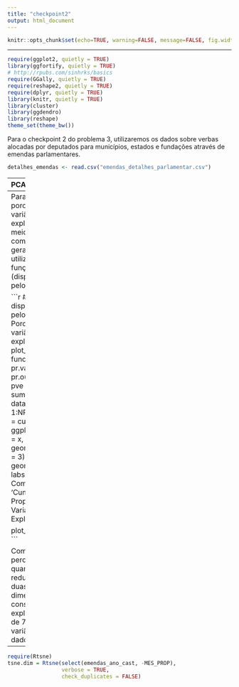 ```yaml
---
title: "checkpoint2"
output: html_document
---
```


```r
knitr::opts_chunk$set(echo=TRUE, warning=FALSE, message=FALSE, fig.width=12, fig.height=6)
```

---

```r
require(ggplot2, quietly = TRUE)
library(ggfortify, quietly = TRUE)
# http://rpubs.com/sinhrks/basics
require(GGally, quietly = TRUE)
require(reshape2, quietly = TRUE)
require(dplyr, quietly = TRUE)
library(knitr, quietly = TRUE)
library(cluster)
library(ggdendro)
library(reshape)
theme_set(theme_bw())
```


Para o checkpoint 2 do problema 3, utilizaremos os dados sobre verbas alocadas por deputados para municípios, estados e fundações através de emendas parlamentares. 

```r
detalhes_emendas <- read.csv("emendas_detalhes_parlamentar.csv")
```

----
PCA 

Para uma melhor sumarizaçao dos dados, iremos agrupar as emendas por mes e ano, e utilizaremos a coluna 'VALOR_REPASSE_EMENDA' para sumarizar o total repassado do governo federal para a emenda proposta que foi aprovada. 

```r
detalhes_emendas <- detalhes_emendas %>%
    filter(!is.na(NOME_PARLAMENTAR), !is.na(DESC_ORGAO_SUP), !is.na(funcao.imputada)) %>%
  arrange(-ANO_PROP, -MES_PROP, DIA_PROP)

#agrupando por mes, ano e funçao imputada
  emendas_ano <- detalhes_emendas %>%
    group_by(funcao.imputada,ANO_PROP, MES_PROP) %>%
    summarise(total.valor.repasse.emenda = sum(VALOR_REPASSE_EMENDA))

# transformando funçoes imputadas em colunas
#assim ao final teremos por ano em cada mês os gastos de cada uma das funções imputadas
  emendas_ano_cast <- emendas_ano %>%
    cast(ANO_PROP+MES_PROP~funcao.imputada) %>%
    arrange(ANO_PROP,MES_PROP)  
  
# trocando valores NA por 0 
emendas_ano_cast <- do.call(data.frame,lapply(emendas_ano_cast, function(x) replace(x, is.na(x),0)))

#summary(emendas_ano_cast)

```

As variáveis são bastante assimétricas, iremos transformar para log para ajudar na visualizaçao.

```r
# Escala de log 
emendas_ano_log <- log(emendas_ano_cast[,3:18])

#trocando os valores de -infinito por 0
emendas_ano_log <- do.call(data.frame,lapply(emendas_ano_log, function(x) replace(x, is.infinite(x),0)))

```

Vamos rodar o PCA.
Para uma melhor visualização iremos transformar mês e ano em nome de coluna.  

```r

row.names(emendas_ano_cast) = paste(emendas_ano_cast$MES_PROP, emendas_ano_cast$ANO_PROP, sep="/");

pr.out = prcomp(emendas_ano_log, scale = TRUE) 

#Transformando os valores de 'mês' em factor
emendas_ano_cast$MES_PROP <- as.factor(emendas_ano_cast$MES_PROP)

#autoplot do pca
autoplot(pr.out, data = emendas_ano_cast, colour = 'MES_PROP',
         loadings = TRUE, loadings.colour = 'blue',
         loadings.label = TRUE, loadings.label.size = 3,
         label= TRUE, shape=FALSE, label.size=3)

```

Aplicando os vetores de direcionamento com sua respectiva variável, funções imputadas (tipo de emenda), podemos verificar a existência de 3 grupos principais de mês/ano e um outlier (1/2014). 
Os meses iniciais, geralmente, se comportam de maneira negativa as emendas, 

-----
Para mostrar a porcentagem da variância explicada por meio dos componentes gerados, utilizaremos a função plot_pve (disponibilizada pelo professor):

```r
#funçao disponibilizada pelo professor
# Porcentagem da variância explicada: 
plot_pve <- function(prout){
  pr.var <- pr.out$sdev^2
  pve <- pr.var / sum(pr.var)
  df = data.frame(x = 1:NROW(pve), y = cumsum(pve))
  ggplot(df, aes(x = x, y = y)) + 
    geom_point(size = 3) + 
    geom_line() + 
    labs(x='Principal Component', y = 'Cumuative Proportion of Variance Explained')
}

plot_pve(pr.out)
```

Como podemos perceber, quando reduzimos para duas dimensões, conseguimos explicar cerca de 75% da variância do dado original.

----
```r

require(Rtsne)
tsne.dim = Rtsne(select(emendas_ano_cast, -MES_PROP), 
                 verbose = TRUE, 
                 check_duplicates = FALSE)
```